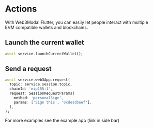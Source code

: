
# Actions

With Web3Modal Flutter, you can easily let people interact with multiple EVM compatible wallets and blockchains.

<CloudBanner />

## Launch the current wallet

```dart
await service.launchCurrentWallet();
```

## Send a request

```dart
await service.web3App.request(
  topic: service.session.topic,
  chainId: 'eip155:1',
  request: SessionRequestParams(
    method: 'personalSign',
    params: ['Sign this', '0xdeadbeef'],
  ),
);
```

For more examples see the example app (link in side bar)